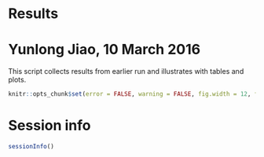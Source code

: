 # Results
# Yunlong Jiao, 10 March 2016

This script collects results from earlier run and illustrates with tables and plots.

```r
knitr::opts_chunk$set(error = FALSE, warning = FALSE, fig.width = 12, fig.height = 8, dev = "png", fig.keep = "high", fig.path = "figure/", cache.path = "cache/")
```

# Session info

```r
sessionInfo()
```
